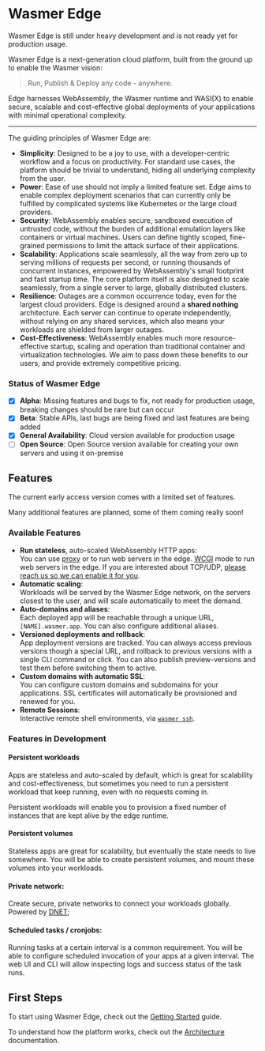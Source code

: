
# Wasmer Edge

<Callout type="warning">
  Wasmer Edge is still under heavy development and is not ready yet for
  production usage.
</Callout>

Wasmer Edge is a next-generation cloud platform, built from the ground up to
enable the Wasmer vision:

> Run, Publish & Deploy any code - anywhere.

Edge harnesses WebAssembly, the Wasmer runtime and WASI(X) to enable
secure, scalable and cost-effective global deployments of your applications with
minimal operational complexity.

---

The guiding principles of Wasmer Edge are:

- **Simplicity**: Designed to be a joy to use, with a
  developer-centric workflow and a focus on productivity.
  For standard use cases, the platform should be trivial to understand,
  hiding all underlying complexity from the user.
- **Power**: Ease of use should not imply a limited feature set.
  Edge aims to enable complex deployment scenarios that can currently only be
  fulfilled by complicated systems like Kubernetes or the large cloud providers.
- **Security**: WebAssembly enables secure, sandboxed execution of untrusted code,
  without the burden of additional emulation layers like containers or virtual machines.
  Users can define tightly scoped, fine-grained permissions to limit the attack surface
  of their applications.
- **Scalability**: Applications scale seamlessly, all the way from zero
  up to serving millions of requests per second, or running thousands of concurrent
  instances, empowered by WebAssembly's small footprint and fast startup time.
  The core platform itself is also designed to scale seamlessly, from a single
  server to large, globally distributed clusters.
- **Resilience**: Outages are a common occurrence today, even for the largest cloud
  providers.
  Edge is designed around a **shared nothing** architecture. Each server
  can continue to operate independently, without relying on any shared services,
  which also means your workloads are shielded from larger outages.
- **Cost-Effectiveness**: WebAssembly enables much more resource-effective startup,
  scaling and operation than traditional container and virtualization technologies.
  We aim to pass down these benefits to our users, and provide extremely competitive
  pricing.

### Status of Wasmer Edge

- [x] **Alpha**: Missing features and bugs to fix, not ready for production usage, breaking changes should be rare but can occur
- [x] **Beta**: Stable APIs, last bugs are being fixed and last features are being added
- [x] **General Availability**: Cloud version available for production usage
- [ ] **Open Source**: Open Source version available for creating your own servers and using it on-premise

## Features

The current early access version comes with a limited set of features.

Many additional features are planned, some of them coming really soon!

### Available Features

- **Run stateless**, auto-scaled WebAssembly HTTP apps:<br/>
  You can use [proxy](/edge/learn/deployment-modes#proxy) or to run web servers in the edge. [WCGI](/edge/learn/deployment-modes.mdx#wcgi) mode to run web servers in the edge.
  If you are interested about TCP/UDP, [please reach us so we can enable it for you](/edge/learn/deployment-modes#tcpudp-applications).
- **Automatic scaling**:<br/>
  Workloads will be served by the Wasmer Edge network, on the servers closest
  to the user, and will scale automatically to meet the demand.
- **Auto-domains and aliases**:<br/>
  Each deployed app will be reachable through a unique URL, `[NAME].wasmer.app`.
  You can also configure additional aliases.
- **Versioned deployments and rollback**:<br/>
  App deployment versions are tracked.
  You can always access previous versions though a special URL, and rollback to
  previous versions with a single CLI command or click.
  You can also publish preview-versions and test them before switching them to active.
- **Custom domains with automatic SSL**:<br/>
  You can configure custom domains and subdomains for your applications.
  SSL certificates will automatically be provisioned and renewed for you.
- **Remote Sessions**:<br/>
  Interactive remote shell environments, via [`wasmer ssh`](/edge/learn/remote-sessions).

### Features in Development

#### Persistent workloads

Apps are stateless and auto-scaled by default, which is great for scalability
and cost-effectiveness, but sometimes you need to run a persistent workload
that keep running, even with no requests coming in.

Persistent workloads will enable you to provision a fixed number of instances
that are kept alive by the edge runtime.

#### Persistent volumes

Stateless apps are great for scalability, but eventually the state needs to
live somewhere.
You will be able to create persistent volumes, and mount these volumes into
your workloads.

#### Private network:

Create secure, private networks to connect your workloads globally.
Powered by [DNET](/edge/architecture#wasmer-distributed-networking-dnet);

#### Scheduled tasks / cronjobs:

Running tasks at a certain interval is a common requirement.
You will be able to configure scheduled invocation of your apps at a given interval.
The web UI and CLI will allow inspecting logs and success status of the task runs.

## First Steps

To start using Wasmer Edge, check out the [Getting Started](/edge/get-started/) guide.

To understand how the platform works, check out the [Architecture](/edge/architecture) documentation.
